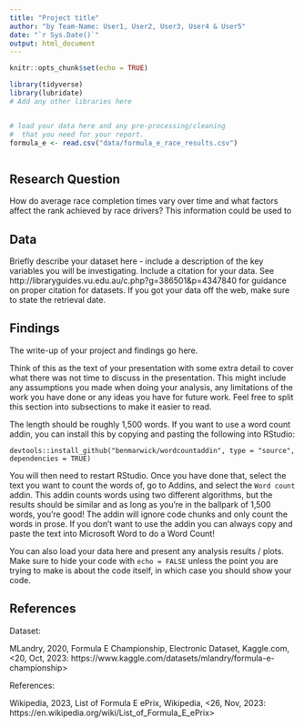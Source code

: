 ```yaml
---
title: "Project title"
author: "by Team-Name: User1, User2, User3, User4 & User5"
date: "`r Sys.Date()`"
output: html_document
---
```


```r
knitr::opts_chunk$set(echo = TRUE)
```


```r
library(tidyverse)
library(lubridate)
# Add any other libraries here



```


```r
# load your data here and any pre-processing/cleaning 
#  that you need for your report.
formula_e <- read.csv("data/formula_e_race_results.csv")



```


## Research Question

How do average race completion times vary over time and what factors affect the rank achieved by race drivers? This information could be used to 





## Data

Briefly describe your dataset here - include a description of the key variables you will be investigating. 
Include a citation for your data. 
See http://libraryguides.vu.edu.au/c.php?g=386501&p=4347840 for guidance on proper citation for datasets. 
If you got your data off the web, make sure to state the retrieval date.






## Findings

The write-up of your project and findings go here. 

Think of this as the text of your presentation with some extra detail to cover what there was not time to discuss in the presentation. This might include any assumptions you made when doing your analysis, any limitations of the work you have done or any ideas you have for future work. Feel free to split this section into subsections to make it easier to read. 

The length should be roughly 1,500 words. 
If you want to use a word count addin, you can install this by copying and pasting the following into RStudio:

`devtools::install_github("benmarwick/wordcountaddin", type = "source", dependencies = TRUE)`

You will then need to restart RStudio. Once you have done that, select the text you want to count the words of, go to Addins, and select the `Word count` addin.
This addin counts words using two different algorithms, but the results should be similar and as long as you're in the ballpark of 1,500 words, you're good! 
The addin will ignore code chunks and only count the words in prose. If you don't want to use the addin you can always copy and paste the text into Microsoft Word to do a Word Count!

You can also load your data here and present any analysis results / plots.
Make sure to hide your code with  `echo = FALSE` unless the point you are trying to make is about the code itself, in which case you should show your code.





## References

Dataset: 

MLandry, 2020, Formula E Championship, Electronic Dataset, Kaggle.com, <20, Oct, 2023: https://www.kaggle.com/datasets/mlandry/formula-e-championship>

References: 

Wikipedia, 2023, List of Formula E ePrix, Wikipedia, <26, Nov, 2023: https://en.wikipedia.org/wiki/List_of_Formula_E_ePrix>
